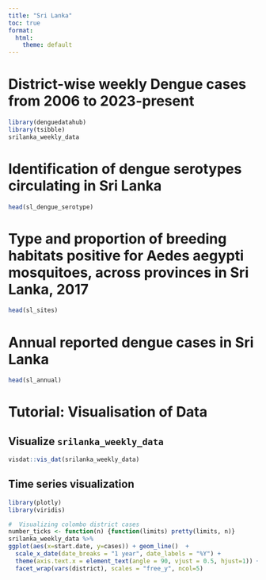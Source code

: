 ```yaml
---
title: "Sri Lanka"
toc: true
format:
  html:
    theme: default
---
```


<!-- Google tag (gtag.js) -->
<script async src="https://www.googletagmanager.com/gtag/js?id=G-MMF7S9CQZW"></script>
<script>
  window.dataLayer = window.dataLayer || [];
  function gtag(){dataLayer.push(arguments);}
  gtag('js', new Date());

  gtag('config', 'G-MMF7S9CQZW');
</script>

# District-wise weekly Dengue cases from 2006 to 2023-present

```r
library(denguedatahub)
library(tsibble)
srilanka_weekly_data

```

#  Identification of dengue serotypes circulating in Sri Lanka

```r
head(sl_dengue_serotype)
```

#  Type and proportion of breeding habitats positive for Aedes aegypti mosquitoes, across provinces in Sri Lanka, 2017

```r
head(sl_sites)
```

# Annual reported dengue cases in Sri Lanka

```r
head(sl_annual)
```

# Tutorial: Visualisation of Data

## Visualize `srilanka_weekly_data`

```r
visdat::vis_dat(srilanka_weekly_data)
```

## Time series visualization 

```r
library(plotly)
library(viridis)

#  Visualizing colombo district cases
number_ticks <- function(n) {function(limits) pretty(limits, n)}
srilanka_weekly_data %>%  
ggplot(aes(x=start.date, y=cases)) + geom_line()  + 
  scale_x_date(date_breaks = "1 year", date_labels = "%Y") + 
  theme(axis.text.x = element_text(angle = 90, vjust = 0.5, hjust=1)) +
  facet_wrap(vars(district), scales = "free_y", ncol=5)


```


